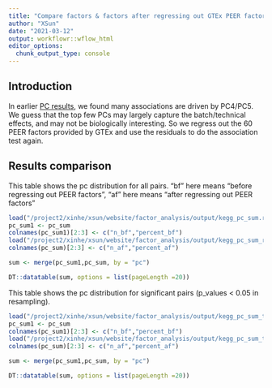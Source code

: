 ```yaml
---
title: "Compare factors & factors after regressing out GTEx PEER factors"
author: "XSun"
date: "2021-03-12"
output: workflowr::wflow_html
editor_options:
  chunk_output_type: console
---
```


## **Introduction**

In earlier [PC results](https://xsun1229.github.io/factor_analysis/kegg_pcs_factor_traits.html), we found many associations are driven by PC4/PC5. We guess that the top few PCs may largely capture the batch/technical effects, and may not be biologically interesting. So we regress out the 60 PEER factors provided by GTEx and use the residuals to do the association test again.

## **Results comparison**

This table shows the pc distribution for all pairs. "bf" here means "before regressing out PEER factors", "af" here means "after regressing out PEER factors"

```r
load("/project2/xinhe/xsun/website/factor_analysis/output/kegg_pc_sum.rdata")
pc_sum1 <- pc_sum
colnames(pc_sum1)[2:3] <- c("n_bf","percent_bf")
load("/project2/xinhe/xsun/website/factor_analysis/output/kegg_pc_sum_reg.rdata")
colnames(pc_sum)[2:3] <- c("n_af","percent_af")

sum <- merge(pc_sum1,pc_sum, by = "pc")

DT::datatable(sum, options = list(pageLength =20))
```


This table shows the pc distribution for significant pairs (p_values < 0.05 in resampling).


```r
load("/project2/xinhe/xsun/website/factor_analysis/output/kegg_pc_sum_top.rdata")
pc_sum1 <- pc_sum
colnames(pc_sum1)[2:3] <- c("n_bf","percent_bf")
load("/project2/xinhe/xsun/website/factor_analysis/output/kegg_pc_sum_top_reg.rdata")
colnames(pc_sum)[2:3] <- c("n_af","percent_af")

sum <- merge(pc_sum1,pc_sum, by = "pc")

DT::datatable(sum, options = list(pageLength =20))
```
